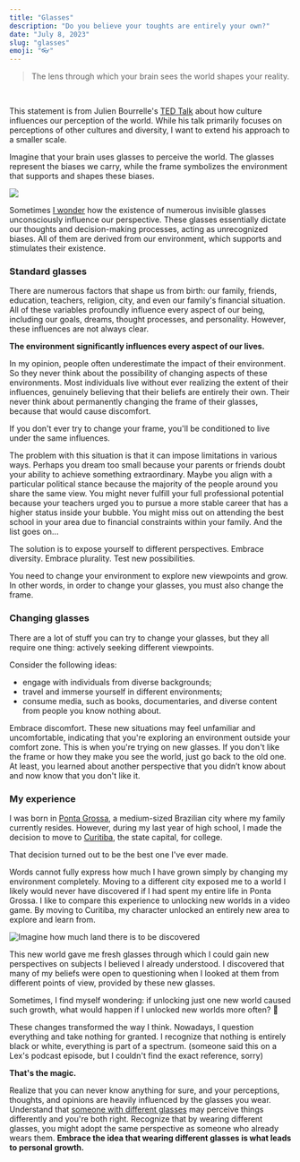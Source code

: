 ```yaml
---
title: "Glasses"
description: "Do you believe your toughts are entirely your own?"
date: "July 8, 2023"
slug: "glasses"
emoji: "👓"
---
```


> The lens through which your brain sees the world shapes your reality.
> 

<br/>

This statement is from Julien Bourrelle's [TED Talk](https://www.youtube.com/watch?v=l-Yy6poJ2zs&t=0s) about how culture influences our perception of the world. While his talk primarily focuses on perceptions of other cultures and diversity, I want to extend his approach to a smaller scale.
<br/>

Imagine that your brain uses glasses to perceive the world. The glasses represent the biases we carry, while the frame symbolizes the environment that supports and shapes these biases.

![](/images/glasses.jpg)

Sometimes [I wonder](https://open.spotify.com/track/7rbECVPkY5UODxoOUVKZnA?si=a18531e62be2452a) how the existence of numerous invisible glasses unconsciously influence our perspective. These glasses essentially dictate our thoughts and decision-making processes, acting as unrecognized biases. All of them are derived from our environment, which supports and stimulates their existence.

### Standard glasses

There are numerous factors that shape us from birth: our family, friends, education, teachers, religion, city, and even our family's financial situation. All of these variables profoundly influence every aspect of our being, including our goals, dreams, thought processes, and personality. However, these influences are not always clear.
<br/>

**The environment significantly influences every aspect of our lives.**
<br/>

In my opinion, people often underestimate the impact of their environment. So they never think about the possibility of changing aspects of these environments. Most individuals live without ever realizing the extent of their influences, genuinely believing that their beliefs are entirely their own. Their never think about permanently changing the frame of their glasses, because that would cause discomfort.
<br/>

If you don't ever try to change your frame, you'll be conditioned to live under the same influences.
<br/>

The problem with this situation is that it can impose limitations in various ways. Perhaps you dream too small because your parents or friends doubt your ability to achieve something extraordinary. Maybe you align with a particular political stance because the majority of the people around you share the same view. You might never fulfill your full professional potential because your teachers urged you to pursue a more stable career that has a higher status inside your bubble. You might miss out on attending the best school in your area due to financial constraints within your family. And the list goes on...
<br/>

The solution is to expose yourself to different perspectives. Embrace diversity. Embrace plurality. Test new possibilities.
<br/>

You need to change your environment to explore new viewpoints and grow. In other words, in order to change your glasses, you must also change the frame.

### Changing glasses

There are a lot of stuff you can try to change your glasses, but they all require one thing: actively seeking different viewpoints. 
<br/>

Consider the following ideas:

- engage with individuals from diverse backgrounds;
- travel and immerse yourself in different environments;
- consume media, such as books, documentaries, and diverse content from people you know nothing about.

Embrace discomfort. These new situations may feel unfamiliar and uncomfortable, indicating that you're exploring an environment outside your comfort zone. This is when you're trying on new glasses. If you don't like the frame or how they make you see the world, just go back to the old one. At least, you learned about another perspective that you didn’t know about and now know that you don't like it.

### My experience

I was born in [Ponta Grossa](https://en.wikipedia.org/wiki/Ponta_Grossa), a medium-sized Brazilian city where my family currently resides. However, during my last year of high school, I made the decision to move to [Curitiba](https://en.wikipedia.org/wiki/Curitiba), the state capital, for college.
<br/>

That decision turned out to be the best one I've ever made.
<br/>

Words cannot fully express how much I have grown simply by changing my environment completely. Moving to a different city exposed me to a world I likely would never have discovered if I had spent my entire life in Ponta Grossa. I like to compare this experience to unlocking new worlds in a video game. By moving to Curitiba, my character unlocked an entirely new area to explore and learn from.

![Imagine how much land there is to be discovered](/images/map.jpg)

This new world gave me fresh glasses through which I could gain new perspectives on subjects I believed I already understood. I discovered that many of my beliefs were open to questioning when I looked at them from different points of view, provided by these new glasses.
<br/>

Sometimes, I find myself wondering: if unlocking just one new world caused such growth, what would happen if I unlocked new worlds more often? 🤔
<br/>

These changes transformed the way I think. Nowadays, I question everything and take nothing for granted. I recognize that nothing is entirely black or white, everything is part of a spectrum. (someone said this on a Lex's podcast episode, but I couldn't find the exact reference, sorry)
<br/>

**That's the magic.**
<br/>

Realize that you can never know anything for sure, and your perceptions, thoughts, and opinions are heavily influenced by the glasses you wear. Understand that [someone with different glasses](https://www.holstee.com/blogs/mindful-matter/sonder) may perceive things differently and you're both right. Recognize that by wearing different glasses, you might adopt the same perspective as someone who already wears them. **Embrace the idea that wearing different glasses is what leads to personal growth.**